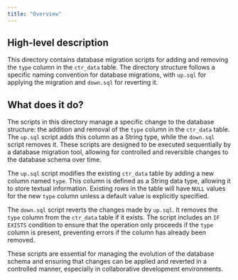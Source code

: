 ```yaml
---
title: "Overview"
---
```


## High-level description
This directory contains database migration scripts for adding and removing the `type` column in the `ctr_data` table. The directory structure follows a specific naming convention for database migrations, with `up.sql` for applying the migration and `down.sql` for reverting it.

## What does it do?
The scripts in this directory manage a specific change to the database structure: the addition and removal of the `type` column in the `ctr_data` table. The `up.sql` script adds this column as a String type, while the `down.sql` script removes it. These scripts are designed to be executed sequentially by a database migration tool, allowing for controlled and reversible changes to the database schema over time. 

The `up.sql` script modifies the existing `ctr_data` table by adding a new column named `type`. This column is defined as a String data type, allowing it to store textual information. Existing rows in the table will have `NULL` values for the new `type` column unless a default value is explicitly specified.

The `down.sql` script reverts the changes made by `up.sql`. It removes the `type` column from the `ctr_data` table if it exists. The script includes an `IF EXISTS` condition to ensure that the operation only proceeds if the `type` column is present, preventing errors if the column has already been removed. 

These scripts are essential for managing the evolution of the database schema and ensuring that changes can be applied and reverted in a controlled manner, especially in collaborative development environments.
